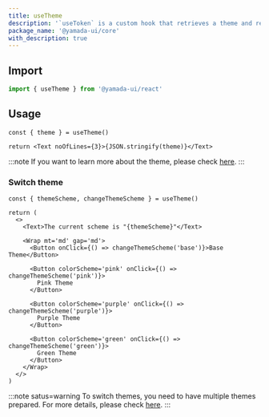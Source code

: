 ```yaml
---
title: useTheme
description: '`useToken` is a custom hook that retrieves a theme and returns a function to switch the theme.'
package_name: '@yamada-ui/core'
with_description: true
---
```


## Import

```ts
import { useTheme } from '@yamada-ui/react'
```

## Usage

```tsx functional=true
const { theme } = useTheme()

return <Text noOfLines={3}>{JSON.stringify(theme)}</Text>
```

:::note
If you want to learn more about the theme, please check [here](/styled-system/theming).
:::

### Switch theme

```tsx functional=true
const { themeScheme, changeThemeScheme } = useTheme()

return (
  <>
    <Text>The current scheme is "{themeScheme}"</Text>

    <Wrap mt='md' gap='md'>
      <Button onClick={() => changeThemeScheme('base')}>Base Theme</Button>

      <Button colorScheme='pink' onClick={() => changeThemeScheme('pink')}>
        Pink Theme
      </Button>

      <Button colorScheme='purple' onClick={() => changeThemeScheme('purple')}>
        Purple Theme
      </Button>

      <Button colorScheme='green' onClick={() => changeThemeScheme('green')}>
        Green Theme
      </Button>
    </Wrap>
  </>
)
```

:::note satus=warning
To switch themes, you need to have multiple themes prepared. For more details, please check [here](/styled-system/theming/switch-theme).
:::
